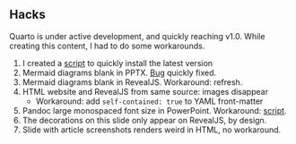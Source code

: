 ## Hacks

Quarto is under active development, and quickly reaching v1.0. While creating this content, I had to do some workarounds.

1. I created a [script](https://github.com/quarto-dev/quarto-cli/discussions/1232) to quickly install the latest version
2. Mermaid diagrams blank in PPTX. [Bug](https://github.com/quarto-dev/quarto-cli/issues/1159) quickly fixed.
3. Mermaid diagrams blank in RevealJS. Workaround: refresh.
4. HTML website and RevealJS from same source: images disappear
    - Workaround: add `self-contained: true` to YAML front-matter
5. Pandoc large monospaced font size in PowerPoint. Workaround: [script](https://github.com/quarto-dev/quarto-cli/discussions/1272).
6. The decorations on this slide only appear on RevealJS, by design.
7. Slide with article screenshots renders weird in HTML, no workaround.
